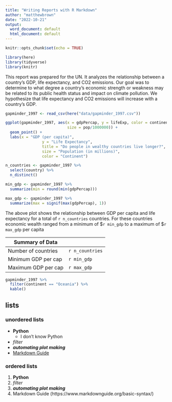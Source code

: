 ```yaml
---
title: "Writing Reports with R Markdown"
author: "matthewbrown"
date: "2022-10-21"
output:
  word_document: default
  html_document: default
---
```


```r
knitr::opts_chunk$set(echo = TRUE)
```

```r
library(here)
library(tidyverse)
library(knitr)
```

This report was prepared for the UN. It analyzes the relationship between a country's GDP, life expectancy, and CO2 emissions. Our goal was to determine to what degree a country's economic strength or weakness may be related to its public health status and impact on climate pollution. We hypothesize that life expectancy and CO2 emissions will increase with a country's GDP.

```r
gapminder_1997 <- read_csv(here("data/gapminder_1997.csv"))
```


```r
ggplot(gapminder_1997, aes(x = gdpPercap, y = lifeExp, color = continent,
                           size = pop/1000000)) +
  geom_point() +
  labs(x = "GDP (per capita)", 
                y = "Life Expectancy",
                title = "Do people in wealthy countries live longer?",
                size = "Population (in millions)", 
                color = "Continent")
```

```r
n_countries <- gapminder_1997 %>%
  select(country) %>%
  n_distinct()

min_gdp <- gapminder_1997 %>%
  summarize(min = round(min(gdpPercap)))

max_gdp <- gapminder_1997 %>%
  summarize(max = signif(max(gdpPercap), 1))

```

The above plot shows the relationship between GDP per capita and life expectancy for a total of `r n_countries` countries. For these countries economic wealth ranged from a minimum of $`r min_gdp` to a maximum of $`r max_gdp` per capita

|Summary of Data|
|--------------------|-----------------|
|Number of countries | `r n_countries` | 
|Minimum GDP per cap | `r min_gdp`     |
|Maximum GDP per cap | `r max_gdp`     |

```r
gapminder_1997 %>%
  filter(continent == "Oceania") %>%
  kable()


```



## lists 

### unordered lists
* **Python**
  * I don't know Python
* *filter*
* ***automating plot making***
* [Markdown Guide](https://www.markdownguide.org/basic-syntax/)

### ordered lists
1. **Python**
2. *filter*
3. ***automating plot making***
4. Markdown Guide (https://www.markdownguide.org/basic-syntax/)


